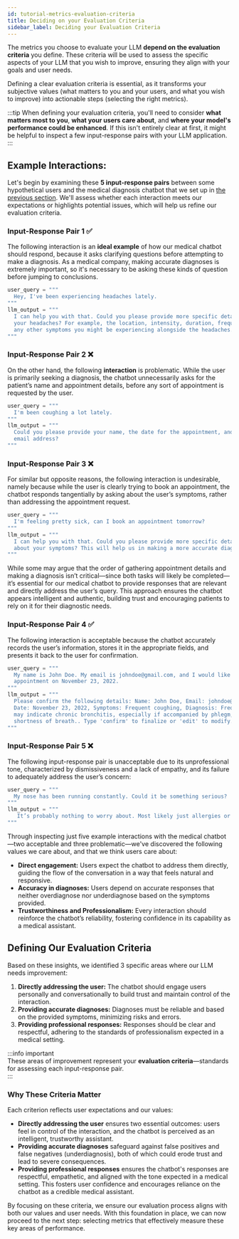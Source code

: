 ```yaml
---
id: tutorial-metrics-evaluation-criteria
title: Deciding on your Evaluation Criteria
sidebar_label: Deciding your Evaluation Criteria
---
```


The metrics you choose to evaluate your LLM **depend on the evaluation criteria** you define. These criteria will be used to assess the specific aspects of your LLM that you wish to improve, ensuring they align with your goals and user needs.

Defining a clear evaluation criteria is essential, as it transforms your subjective values (what matters to you and your users, and what you wish to improve) into actionable steps (selecting the right metrics).

:::tip
When defining your evaluation criteria, you'll need to consider **what matters most to you**, **what your users care about**, and **where your model's performance could be enhanced**. If this isn't entirely clear at first, it might be helpful to inspect a few input-response pairs with your LLM application.
:::

## Example Interactions:

Let's begin by examining these **5 input-response pairs** between some hypothetical users and the medical diagnosis chatbot that we set up in [the previous section](tutorial-llm-application-example). We'll assess whether each interaction meets our expectations or highlights potential issues, which will help us refine our evaluation criteria.

### Input-Response Pair 1 ✅

The following interaction is an **ideal example** of how our medical chatbot should respond, because it asks clarifying questions before attempting to make a diagnosis. As a medical company, making accurate diagnoses is extremely important, so it's necessary to be asking these kinds of question before jumping to conclusions.

```python
user_query = """
  Hey, I've been experiencing headaches lately.
"""
llm_output = """
  I can help you with that. Could you please provide more specific details about 
  your headaches? For example, the location, intensity, duration, frequency, and 
  any other symptoms you might be experiencing alongside the headaches.
"""
```

### Input-Response Pair 2 ❌

On the other hand, the following **interaction** is problematic. While the user is primarily seeking a diagnosis, the chatbot unnecessarily asks for the patient’s name and appointment details, before any sort of appointment is requested by the user.

```python
user_query = """
  I'm been coughing a lot lately.
"""
llm_output = """
  Could you please provide your name, the date for the appointment, and your 
  email address?     
"""
```

### Input-Response Pair 3 ❌

For similar but opposite reasons, the following interaction is undesirable, namely because while the user is clearly trying to book an appointment, the chatbot responds tangentially by asking about the user’s symptoms, rather than addressing the appointment request.

```python
user_query = """
  I'm feeling pretty sick, can I book an appointment tomorrow?
"""
llm_output = """
  I can help you with that. Could you please provide more specific details 
  about your symptoms? This will help us in making a more accurate diagnosis.
"""
```
While some may argue that the order of gathering appointment details and making a diagnosis isn’t critical—since both tasks will likely be completed—it’s essential for our medical chatbot to provide responses that are relevant and directly address the user’s query. This approach ensures the chatbot appears intelligent and authentic, building trust and encouraging patients to rely on it for their diagnostic needs.  

### Input-Response Pair 4 ✅

The following interaction is acceptable because the chatbot accurately records the user’s information, stores it in the appropriate fields, and presents it back to the user for confirmation.

```python
user_query = """
  My name is John Doe. My email is johndoe@gmail.com, and I would like to make an
  appointment on November 23, 2022.
"""
llm_output = """
  Please confirm the following details: Name: John Doe, Email: johndoe@gmail.com, 
  Date: November 23, 2022, Symptoms: Frequent coughing, Diagnosis: Frequent coughing 
  may indicate chronic bronchitis, especially if accompanied by phlegm, wheezing, or 
  shortness of breath.. Type 'confirm' to finalize or 'edit' to modify.
"""
```

### Input-Response Pair 5 ❌

The following input-response pair is unacceptable due to its unprofessional tone, characterized by dismissiveness and a lack of empathy, and its failure to adequately address the user’s concern:

```python
user_query = """
  My nose has been running constantly. Could it be something serious?
"""
llm_output = """
   It’s probably nothing to worry about. Most likely just allergies or a cold. Don’t overthink it.
"""
```

Through inspecting just five example interactions with the medical chatbot—two acceptable and three problematic—we've discovered the following values we care about, and that we think users care about:  

- **Direct engagement:** Users expect the chatbot to address them directly, guiding the flow of the conversation in a way that feels natural and responsive.  
- **Accuracy in diagnoses:** Users depend on accurate responses that neither overdiagnose nor underdiagnose based on the symptoms provided.  
- **Trustworthiness and Professionalism:** Every interaction should reinforce the chatbot’s reliability, fostering confidence in its capability as a medical assistant.  

## Defining Our Evaluation Criteria

Based on these insights, we identified 3 specific areas where our LLM needs improvement:  

1. **Directly addressing the user:** The chatbot should engage users personally and conversationally to build trust and maintain control of the interaction.  
2. **Providing accurate diagnoses:** Diagnoses must be reliable and based on the provided symptoms, minimizing risks and errors.  
3. **Providing professional responses:** Responses should be clear and respectful, adhering to the standards of professionalism expected in a medical setting.

:::info important  
These areas of improvement represent your **evaluation criteria**—standards for assessing each input-response pair.  
:::  

### Why These Criteria Matter  

Each criterion reflects user expectations and our values:  

- **Directly addressing the user** ensures two essential outcomes: users feel in control of the interaction, and the chatbot is perceived as an intelligent, trustworthy assistant.  
- **Providing accurate diagnoses** safeguard against false positives and false negatives (underdiagnosis), both of which could erode trust and lead to severe consequences.  
- **Providing professional responses** ensures the chatbot's responses are respectful, empathetic, and aligned with the tone expected in a medical setting. This fosters user confidence and encourages reliance on the chatbot as a credible medical assistant.

By focusing on these criteria, we ensure our evaluation process aligns with both our values and user needs. With this foundation in place, we can now proceed to the next step: selecting metrics that effectively measure these key areas of performance.  





